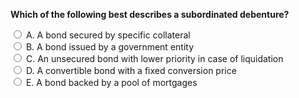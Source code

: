 ::: {.question-block}

<form onsubmit="event.preventDefault(); checkAnswer('module6_mcq_q3')" data-correct-answer="C">
<strong style="display: block;">Which of the following best describes a subordinated debenture?</strong>

<label><input type="radio" name="module6_mcq_q3" value="A"> A. A bond secured by specific collateral</label><br>
<label><input type="radio" name="module6_mcq_q3" value="B"> B. A bond issued by a government entity</label><br>
<label><input type="radio" name="module6_mcq_q3" value="C"> C. An unsecured bond with lower priority in case of liquidation</label><br>
<label><input type="radio" name="module6_mcq_q3" value="D"> D. A convertible bond with a fixed conversion price</label><br>
<label><input type="radio" name="module6_mcq_q3" value="E"> E. A bond backed by a pool of mortgages</label><br>
</form>

<div id="feedback-module6_mcq_q3" class="feedback" data-status="" style="display:none;">
✅ Correct: C. Subordinated debentures are unsecured and have lower seniority in bankruptcy claims.
</div>

:::
